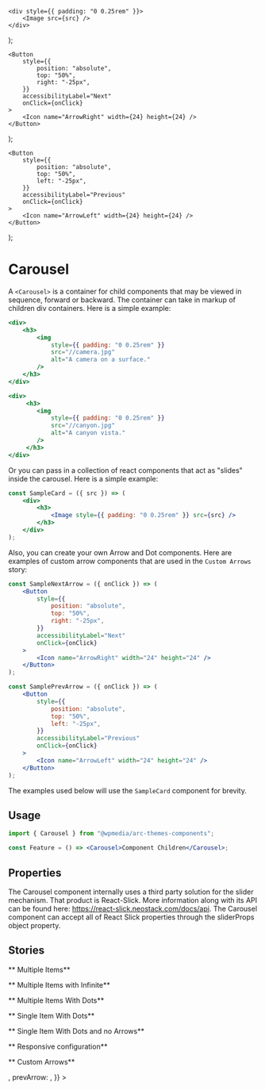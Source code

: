 
	<div style={{ padding: "0 0.25rem" }}>
		<Image src={src} />
	</div>
);

	<Button
		style={{
			position: "absolute",
			top: "50%",
			right: "-25px",
		}}
		accessibilityLabel="Next"
		onClick={onClick}
	>
		<Icon name="ArrowRight" width={24} height={24} />
	</Button>
);

	<Button
		style={{
			position: "absolute",
			top: "50%",
			left: "-25px",
		}}
		accessibilityLabel="Previous"
		onClick={onClick}
	>
		<Icon name="ArrowLeft" width={24} height={24} />
	</Button>
);

<Meta title="Components/Carousel" component={Carousel} />

# Carousel

A `<Carousel>` is a container for child components that may be viewed in sequence,
forward or backward. The container can take in markup of children div containers. Here is a simple example:

```jsx
<div>
	<h3>
		<img
			style={{ padding: "0 0.25rem" }}
			src="//camera.jpg"
			alt="A camera on a surface."
		/>
	</h3>
</div>

<div>
	 <h3>
		<img
			style={{ padding: "0 0.25rem" }}
			src="//canyon.jpg"
			alt="A canyon vista."
		/>
	 </h3>
</div>
```

Or you can pass in a collection of react components that act as "slides" inside the carousel. Here is a simple example:

```jsx
const SampleCard = ({ src }) => (
	<div>
		<h3>
			<Image style={{ padding: "0 0.25rem" }} src={src} />
		</h3>
	</div>
);
```

Also, you can create your own Arrow and Dot components. Here are examples of custom arrow components that are used
in the `Custom Arrows` story:

```jsx
const SampleNextArrow = ({ onClick }) => (
	<Button
		style={{
			position: "absolute",
			top: "50%",
			right: "-25px",
		}}
		accessibilityLabel="Next"
		onClick={onClick}
	>
		<Icon name="ArrowRight" width="24" height="24" />
	</Button>
);

const SamplePrevArrow = ({ onClick }) => (
	<Button
		style={{
			position: "absolute",
			top: "50%",
			left: "-25px",
		}}
		accessibilityLabel="Previous"
		onClick={onClick}
	>
		<Icon name="ArrowLeft" width="24" height="24" />
	</Button>
);
```

The examples used below will use the `SampleCard` component for brevity.

## Usage

```jsx
import { Carousel } from "@wpmedia/arc-themes-components";

const Feature = () => <Carousel>Component Children</Carousel>;
```

## Properties

The Carousel component internally uses a third party solution for the slider mechanism. That product is React-Slick.
More information along with its API can be found here: https://react-slick.neostack.com/docs/api.
The Carousel component can accept all of React Slick properties through the sliderProps object property.

<ArgsTable of={Carousel} />

## Stories

** Multiple Items**

<Canvas>
	<Story name="Multiple Items">
		<div
			style={{
				marginLeft: "auto",
				marginRight: "auto",
				maxWidth: "90rem",
			}}
		>
			<Carousel
				sliderProps={{
					centerMode: false,
					infinite: false,
					centerPadding: "60px",
					slidesToShow: 4,
					speed: 500,
					slidesToScroll: 1,
					initialSlide: 0,
				}}
			>
				<SampleCard src="/camera.jpg" />
				<SampleCard src="/canyon.jpg" />
				<SampleCard src="/coffee.jpg" />
				<SampleCard src="/iceberg.jpg" />
				<SampleCard src="/keyboard.jpg" />
				<SampleCard src="/moon.jpg" />
				<SampleCard src="/sunflowers.jpg" />
				<SampleCard src="/turtle.jpg" />
				<SampleCard src="/waterfall.jpg" />
				<SampleCard src="/wave.jpg" />
			</Carousel>
		</div>
	</Story>
</Canvas>

** Multiple Items with Infinite**

<Canvas>
	<Story name="Multiple Items with Infinite">
		<div
			style={{
				marginLeft: "auto",
				marginRight: "auto",
				maxWidth: "90rem",
			}}
		>
			<Carousel
				sliderProps={{
					centerMode: true,
					infinite: true,
					centerPadding: "60px",
					slidesToShow: 4,
					speed: 500,
					slidesToScroll: 1,
					initialSlide: 0,
				}}
			>
				<SampleCard src="/camera.jpg" />
				<SampleCard src="/canyon.jpg" />
				<SampleCard src="/coffee.jpg" />
				<SampleCard src="/iceberg.jpg" />
				<SampleCard src="/keyboard.jpg" />
				<SampleCard src="/moon.jpg" />
				<SampleCard src="/sunflowers.jpg" />
				<SampleCard src="/turtle.jpg" />
				<SampleCard src="/waterfall.jpg" />
				<SampleCard src="/wave.jpg" />
			</Carousel>
		</div>
	</Story>
</Canvas>

** Multiple Items With Dots**

<Canvas>
	<Story name="Multiple Items With Dots">
		<div
			style={{
				marginLeft: "auto",
				marginRight: "auto",
				maxWidth: "90rem",
			}}
		>
			<Carousel
				sliderProps={{
					dots: true,
					centerMode: true,
					infinite: true,
					centerPadding: "60px",
					slidesToShow: 3,
					speed: 500,
					slidesToScroll: 1,
					initialSlide: 0,
				}}
			>
				<SampleCard src="/camera.jpg" />
				<SampleCard src="/canyon.jpg" />
				<SampleCard src="/coffee.jpg" />
				<SampleCard src="/iceberg.jpg" />
				<SampleCard src="/keyboard.jpg" />
				<SampleCard src="/moon.jpg" />
				<SampleCard src="/sunflowers.jpg" />
				<SampleCard src="/turtle.jpg" />
				<SampleCard src="/waterfall.jpg" />
				<SampleCard src="/wave.jpg" />
			</Carousel>
		</div>
	</Story>
</Canvas>

** Single Item With Dots**

<Canvas>
	<Story name="Single Item With Dots">
		<div
			style={{
				marginLeft: "auto",
				marginRight: "auto",
				width: "350px",
			}}
		>
			<Carousel
				sliderProps={{
					dots: true,
					slidesToShow: 1,
					slidesToScroll: 1,
					initialSlide: 0,
					centerMode: false,
				}}
			>
				<SampleCard src="/camera.jpg" />
				<SampleCard src="/canyon.jpg" />
				<SampleCard src="/coffee.jpg" />
				<SampleCard src="/iceberg.jpg" />
				<SampleCard src="/keyboard.jpg" />
			</Carousel>
		</div>
	</Story>
</Canvas>

** Single Item With Dots and no Arrows**

<Canvas>
	<Story name="Single Item With Dots and no Arrows">
		<div
			style={{
				marginLeft: "auto",
				marginRight: "auto",
				width: "350px",
			}}
		>
			<Carousel
				sliderProps={{
					dots: true,
					arrows: false,
					slidesToShow: 1,
					slidesToScroll: 1,
					initialSlide: 0,
					centerMode: false,
				}}
			>
				<SampleCard src="/camera.jpg" />
				<SampleCard src="/canyon.jpg" />
				<SampleCard src="/coffee.jpg" />
				<SampleCard src="/iceberg.jpg" />
				<SampleCard src="/keyboard.jpg" />
			</Carousel>
		</div>
	</Story>
</Canvas>

** Responsive configuration**

<Canvas>
	<Story name="Responsive configuration">
		<div
			style={{
				marginLeft: "auto",
				marginRight: "auto",
				maxWidth: "90rem",
			}}
		>
			<Carousel
				sliderProps={{
					centerMode: false,
					infinite: false,
					centerPadding: "60px",
					slidesToShow: 3,
					speed: 500,
					slidesToScroll: 1,
					initialSlide: 0,
					responsive: [
						{
							breakpoint: 1024,
							settings: {
								slidesToShow: 3,
								slidesToScroll: 3,
								infinite: true,
								centerMode: false,
							},
						},
						{
							breakpoint: 600,
							settings: {
								slidesToShow: 1,
								slidesToScroll: 1,
								initialSlide: 0,
								centerMode: false,
							},
						},
					],
				}}
			>
				<SampleCard src="/camera.jpg" />
				<SampleCard src="/canyon.jpg" />
				<SampleCard src="/coffee.jpg" />
				<SampleCard src="/iceberg.jpg" />
				<SampleCard src="/keyboard.jpg" />
				<SampleCard src="/moon.jpg" />
				<SampleCard src="/sunflowers.jpg" />
				<SampleCard src="/turtle.jpg" />
				<SampleCard src="/waterfall.jpg" />
				<SampleCard src="/wave.jpg" />
			</Carousel>
		</div>
	</Story>
</Canvas>

** Custom Arrows**

<Canvas>
	<Story name="Custom Arrows">
		<div
			style={{
				marginLeft: "auto",
				marginRight: "auto",
				maxWidth: "90rem",
			}}
		>
			<Carousel
				sliderProps={{
					dots: true,
					centerMode: true,
					infinite: true,
					centerPadding: "0",
					slidesToShow: 3,
					speed: 500,
					slidesToScroll: 1,
					initialSlide: 0,
					nextArrow: <SampleNextArrow />,
					prevArrow: <SamplePrevArrow />,
				}}
			>
				<SampleCard src="/camera.jpg" />
				<SampleCard src="/canyon.jpg" />
				<SampleCard src="/coffee.jpg" />
				<SampleCard src="/iceberg.jpg" />
				<SampleCard src="/keyboard.jpg" />
				<SampleCard src="/moon.jpg" />
				<SampleCard src="/sunflowers.jpg" />
				<SampleCard src="/turtle.jpg" />
				<SampleCard src="/waterfall.jpg" />
				<SampleCard src="/wave.jpg" />
			</Carousel>
		</div>
	</Story>
</Canvas>
